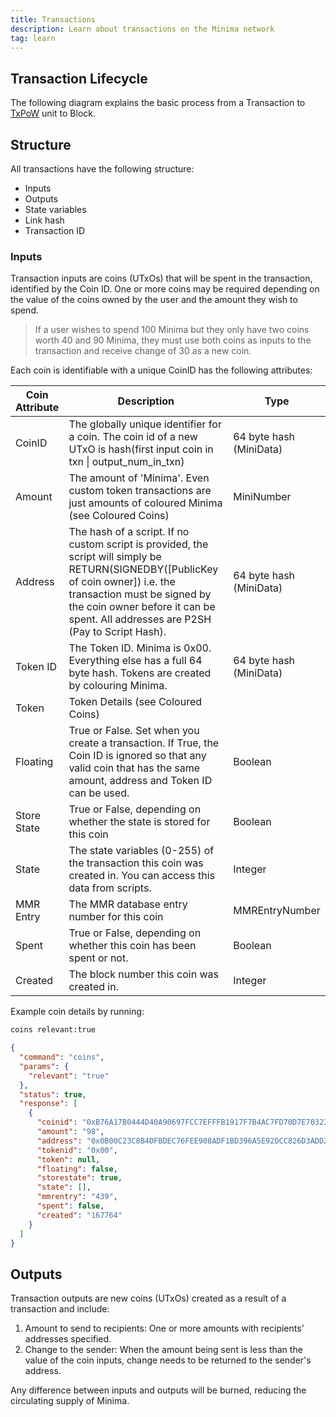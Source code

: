 ```yaml
---
title: Transactions
description: Learn about transactions on the Minima network
tag: learn
---
```


## Transaction Lifecycle

The following diagram explains the basic process from a Transaction to [TxPoW](/txpow) unit to Block.

<ThemeAwareSVG
  src="/img/learn/transactionLifecycleSimpleLm.svg"
  height={400}
  width={600}
  alt="Transaction Lifecycle"
/>

## Structure

All transactions have the following structure:

- Inputs
- Outputs
- State variables
- Link hash
- Transaction ID

### Inputs

Transaction inputs are coins (UTxOs) that will be spent in the transaction, identified by the Coin ID. One or more coins may be required depending on the value of the coins owned by the user and the amount they wish to spend.

> If a user wishes to spend 100 Minima but they only have two coins worth 40 and 90 Minima, they must use both coins as inputs to the transaction and receive change of 30 as a new coin.

Each coin is identifiable with a unique CoinID has the following attributes:

| Coin Attribute | Description                                                                                                                                                                                                                                            | Type                    |
| -------------- | ------------------------------------------------------------------------------------------------------------------------------------------------------------------------------------------------------------------------------------------------------ | ----------------------- |
| CoinID         | The globally unique identifier for a coin. The coin id of a new UTxO is hash(first input coin in txn \| output_num_in_txn)                                                                                                                             | 64 byte hash (MiniData) |
| Amount         | The amount of 'Minima'. Even custom token transactions are just amounts of coloured Minima (see Coloured Coins)                                                                                                                                        | MiniNumber              |
| Address        | The hash of a script. If no custom script is provided, the script will simply be RETURN(SIGNEDBY([PublicKey of coin owner]) i.e. the transaction must be signed by the coin owner before it can be spent. All addresses are P2SH (Pay to Script Hash). | 64 byte hash (MiniData) |
| Token ID       | The Token ID. Minima is 0x00. Everything else has a full 64 byte hash. Tokens are created by colouring Minima.                                                                                                                                         | 64 byte hash (MiniData) |
| Token          | Token Details (see Coloured Coins)                                                                                                                                                                                                                     |                         |
| Floating       | True or False. Set when you create a transaction. If True, the Coin ID is ignored so that any valid coin that has the same amount, address and Token ID can be used.                                                                                   | Boolean                 |
| Store State    | True or False, depending on whether the state is stored for this coin                                                                                                                                                                                  | Boolean                 |
| State          | The state variables (0-255) of the transaction this coin was created in. You can access this data from scripts.                                                                                                                                        | Integer                 |
| MMR Entry      | The MMR database entry number for this coin                                                                                                                                                                                                            | MMREntryNumber          |
| Spent          | True or False, depending on whether this coin has been spent or not.                                                                                                                                                                                   | Boolean                 |
| Created        | The block number this coin was created in.                                                                                                                                                                                                             | Integer                 |

Example coin details by running:

```bash title="Terminal"
coins relevant:true
```

```json
{
  "command": "coins",
  "params": {
    "relevant": "true"
  },
  "status": true,
  "response": [
    {
      "coinid": "0xB76A17B0444D40A90697FCC7EFFFB1917F7B4AC7FD70D7E70323DC560B6A3CF2",
      "amount": "98",
      "address": "0x0B00C23C8B4DFBDEC76FEE908ADF1BD396A5E92DCC826D3ADD26E4140CFA1DC0",
      "tokenid": "0x00",
      "token": null,
      "floating": false,
      "storestate": true,
      "state": [],
      "mmrentry": "439",
      "spent": false,
      "created": "167764"
    }
  ]
}
```

## Outputs

Transaction outputs are new coins (UTxOs) created as a result of a transaction and include:

1. Amount to send to recipients: One or more amounts with recipients' addresses specified.
2. Change to the sender: When the amount being sent is less than the value of the coin inputs, change needs to be returned to the sender's address.

<Callout title="Burn">
  Any difference between inputs and outputs will be burned, reducing the
  circulating supply of Minima.
</Callout>
